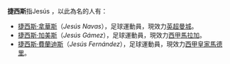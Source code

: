 '''捷西斯'''指Jesús ，以此為名的人有：
*[[捷西斯·拿華斯|捷西斯·拿華斯]]（''Jesús Navas''），足球運動員，現效力[[英超|英超]][[曼徹斯特城足球會|曼城]]。
*[[捷西斯·加美斯|捷西斯·加美斯]]（''Jesús Gámez''），足球運動員，現效力[[西甲|西甲]][[馬拉加|馬拉加]]。
*[[捷西斯·費蘭迪斯|捷西斯·費蘭迪斯]]（''Jesús Fernández''），足球運動員，現效力[[西甲|西甲]][[皇家馬德里|皇家馬德里]]。
{{disambig|cat=三字人名消歧义}}